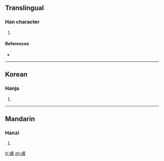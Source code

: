 ==Translingual==

===Han character===
{{Han char|rn=30|rad=口|as=13|sn=16|four=|canj=口廿田月 (RTWB)}}

# {{defn|Han|sort=口13}}

====References====
* {{Han ref|kx=0209.400|dkj=04374|dj=0432.230|hdz=10688.060|uh=5667|ud=22119}}

----

==Korean==

===Hanja===
{{ko-hanja|hangeul=홰|rv=hwae|mr=hwae}}

# {{defn|Korean|sort=口13}}

----

==Mandarin==

===Hanzi===
{{cmn-hanzi|pin=[[āi]] ([[ai1]]), [[ǎi]] ([[ai3]]), [[huì]] ([[hui4]])|wg=ai<sup>1</sup>, ai<sup>3</sup>, hui<sup>4</sup>}}

# {{defn|Mandarin|sort=口13}}

[[fr:噧]]
[[zh:噧]]